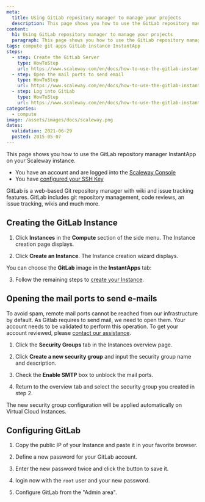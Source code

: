 ```yaml
---
meta:
  title: Using GitLab repository manager to manage your projects
  description: This page shows you how to use the GitLab repository manager InstantApp on your Scaleway instance.
content:
  h1: Using GitLab repository manager to manage your projects
  paragraph: This page shows you how to use the GitLab repository manager InstantApp on your Scaleway instance.
tags: compute git apps GitLab instance InstantApp
steps:
  - step: Create the GitLab Server
    type: HowToStep
    url: https://www.scaleway.com/en/docs/how-to-use-the-gitlab-instant-apps/#-Create-the-GitLab-server
  - step: Open the mail ports to send email
    type: HowToStep
    url: https://www.scaleway.com/en/docs/how-to-use-the-gitlab-instant-apps/#-Open-the-mail-ports-to-send-email
  - step: Log into GitLab
    type: HowToStep
    url: https://www.scaleway.com/en/docs/how-to-use-the-gitlab-instant-apps/#-Log-into-GitLab
categories:
  - compute
image: /assets/images/docs/scaleway.png
dates:
  validation: 2021-06-29
  posted: 2015-05-07
---
```


This page shows you how to use the GitLab repository manager InstantApp on your Scaleway instance.

<Message type="requirement">

  - You have an account and are logged into the [Scaleway Console](https://console.scaleway.com)
  - You have [configured your SSH Key](/console/my-project/how-to/create-ssh-key/)

</Message>

GitLab is a web-based Git repository manager with wiki and issue tracking features. GitLab includes git repository management, code reviews, an issue tracking, wikis and much more.

## Creating the GitLab Instance

1. Click **Instances** in the **Compute** section of the side menu. The Instance creation page displays.

2. Click **Create an Instance**. The Instance creation wizard displays.

  You can choose the **GitLab** image in the **InstantApps** tab:

  <Lightbox src="scaleway-nc-instantapps.png" alt="" />

3. Follow the remaining steps to [create your Instance](/compute/instances/how-to/create-an-instance/).

## Opening the mail ports to send e-mails

To avoid spam, remote mail ports cannot be reached from our infrastructure by default. As Gitlab requires to send mail, we need to open them. Your account needs to be validated to perform this operation. To get your account reviewed, please [contact our assistance](https://console.scaleway.com/support/).

1. Click the **Security Groups** tab in the Instances overview page.

2. Click **Create a new security group** and input the security group name and description.

3. Check the **Enable SMTP** box to unblock the mail ports.

4. Return to the overview tab and select the security group you created in step 2.

The new security group configuration will be applied automatically on Virtual Cloud Instances.

## Configuring GitLab

1. Copy the public IP of your Instance and paste it in your favorite browser.

2. Define a new password for your GitLab account.

  <Lightbox src="scaleway-gitlab-login.png" alt="" />

3. Enter the new password twice and click the button to save it.

4. login now with the `root` user and your new password.

5. Configure GitLab from the "Admin area".

<Lightbox src="scaleway-gitlab-interface.png" alt="" />
